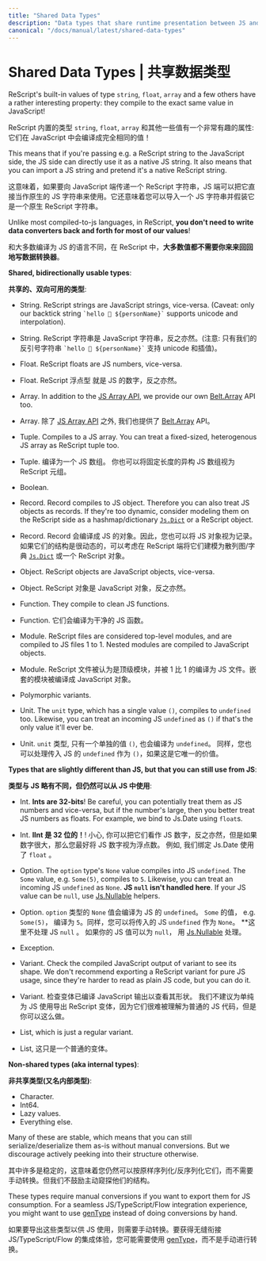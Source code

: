 ```yaml
---
title: "Shared Data Types"
description: "Data types that share runtime presentation between JS and ReScript"
canonical: "/docs/manual/latest/shared-data-types"
---
```


# Shared Data Types | 共享数据类型

ReScript's built-in values of type `string`, `float`, `array` and a few others have a rather interesting property: they compile to the exact same value in JavaScript!

ReScript 内置的类型 `string`, `float`, `array` 和其他一些值有一个非常有趣的属性: 它们在 JavaScript 中会编译成完全相同的值！

This means that if you're passing e.g. a ReScript string to the JavaScript side, the JS side can directly use it as a native JS string. It also means that you can import a JS string and pretend it's a native ReScript string.

这意味着，如果要向 JavaScript 端传递一个 ReScript 字符串，JS 端可以把它直接当作原生的 JS 字符串来使用。它还意味着您可以导入一个 JS 字符串并假装它是一个原生 ReScript 字符串。

Unlike most compiled-to-js languages, in ReScript, **you don't need to write data converters back and forth for most of our values**!

和大多数编译为 JS 的语言不同，在 ReScript 中，**大多数值都不需要你来来回回地写数据转换器**。

**Shared, bidirectionally usable types**:

**共享的、双向可用的类型**:

- String. ReScript strings are JavaScript strings, vice-versa. (Caveat: only our backtick string `` `hello 👋 ${personName}` `` supports unicode and interpolation).

- String. ReScript 字符串是 JavaScript 字符串，反之亦然。(注意: 只有我们的反引号字符串 `` `hello 👋 ${personName}` `` 支持 unicode 和插值)。

- Float. ReScript floats are JS numbers, vice-versa.

- Float. ReScript 浮点型 就是 JS 的数字，反之亦然。

- Array. In addition to the [JS Array API](api/js/array), we provide our own [Belt.Array](api/belt/array#set) API too.

- Array. 除了 [JS Array API](api/js/array) 之外, 我们也提供了 [Belt.Array](api/belt/array#set) API。

- Tuple. Compiles to a JS array. You can treat a fixed-sized, heterogenous JS array as ReScript tuple too.

- Tuple. 编译为一个 JS 数组。 你也可以将固定长度的异构 JS 数组视为 ReScript 元组。

- Boolean.

- Record. Record compiles to JS object. Therefore you can also treat JS objects as records. If they're too dynamic, consider modeling them on the ReScript side as a hashmap/dictionary [`Js.Dict`](api/js/dict) or a ReScript object.

- Record. Record 会编译成 JS 的对象。因此，您也可以将 JS 对象视为记录。如果它们的结构是很动态的，可以考虑在 ReScript 端将它们建模为散列图/字典 [`Js.Dict`](api/js/dict) 或一个 ReScript 对象。

- Object. ReScript objects are JavaScript objects, vice-versa.

- Object. ReScript 对象是 JavaScript 对象，反之亦然。

- Function. They compile to clean JS functions.

- Function. 它们会编译为干净的 JS 函数。

- Module. ReScript files are considered top-level modules, and are compiled to JS files 1 to 1. Nested modules are compiled to JavaScript objects.

- Module. ReScript 文件被认为是顶级模块，并被 1 比 1 的编译为 JS 文件。嵌套的模块被编译成 JavaScript 对象。

- Polymorphic variants.

- Unit. The `unit` type, which has a single value `()`, compiles to `undefined` too. Likewise, you can treat an incoming JS `undefined` as `()` if that's the only value it'll ever be.

- Unit. `unit` 类型, 只有一个单独的值 `()`, 也会编译为 `undefined`。 同样，您也可以处理传入 JS 的 `undefined` 作为 `()`，如果这是它唯一的价值。

**Types that are slightly different than JS, but that you can still use from JS**:

**类型与 JS 略有不同，但仍然可以从 JS 中使用**:

- Int. **Ints are 32-bits**! Be careful, you can potentially treat them as JS numbers and vice-versa, but if the number's large, then you better treat JS numbers as floats. For example, we bind to Js.Date using `float`s.

- Int. **IInt 是 32 位的！**! 小心, 你可以把它们看作 JS 数字，反之亦然，但是如果数字很大，那么您最好将 JS 数字视为浮点数。 例如, 我们绑定 Js.Date 使用了 `float` 。

- Option. The `option` type's `None` value compiles into JS `undefined`. The `Some` value, e.g. `Some(5)`, compiles to `5`. Likewise, you can treat an incoming JS `undefined` as `None`. **JS `null` isn't handled here**. If your JS value can be `null`, use [Js.Nullable](api/js/nullable) helpers.

- Option. `option` 类型的 `None` 值会编译为 JS 的 `undefined`。 `Some` 的值， e.g. `Some(5)`， 编译为 `5`。同样，您可以将传入的 JS `undefined` 作为 `None`。 \*\*这里不处理 JS `null` 。 如果你的 JS 值可以为 `null`， 用 [Js.Nullable](api/js/nullable) 处理。

- Exception.
- Variant. Check the compiled JavaScript output of variant to see its shape. We don't recommend exporting a ReScript variant for pure JS usage, since they're harder to read as plain JS code, but you can do it.

- Variant. 检查变体已编译 JavaScript 输出以查看其形状。 我们不建议为单纯为 JS 使用导出 ReScript 变体，因为它们很难被理解为普通的 JS 代码，但是你可以这么做。

- List, which is just a regular variant.

- List, 这只是一个普通的变体。

**Non-shared types (aka internal types)**:

**非共享类型(又名内部类型)**:

- Character.
- Int64.
- Lazy values.
- Everything else.

Many of these are stable, which means that you can still serialize/deserialize them as-is without manual conversions. But we discourage actively peeking into their structure otherwise.

其中许多是稳定的，这意味着您仍然可以按原样序列化/反序列化它们，而不需要手动转换。但我们不鼓励主动窥探他们的结构。

These types require manual conversions if you want to export them for JS consumption. For a seamless JS/TypeScript/Flow integration experience, you might want to use [genType](https://github.com/cristianoc/gentype) instead of doing conversions by hand.

如果要导出这些类型以供 JS 使用，则需要手动转换。要获得无缝衔接 JS/TypeScript/Flow 的集成体验，您可能需要使用 [genType](https://github.com/cristianoc/gentype)，而不是手动进行转换。
